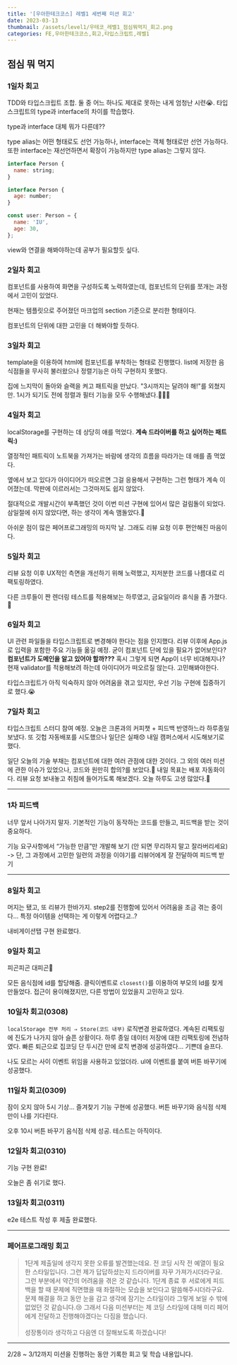 ```yaml
---
title: '[우아한테크코스] 레벨1 세번째 미션 회고'
date: 2023-03-13
thumbnail: /assets/level1/우테코_레벨1_점심뭐먹지_회고.png
categories: FE,우아한테크코스,회고,타입스크립트,레벨1
---
```


## 점심 뭐 먹지

### 1일차 회고

TDD와 타입스크립트 조합. 둘 중 어느 하나도 제대로 못하는 내게 엄청난 시련😭. 타입스크립트의 type과 interface의 차이를 학습했다.

type과 interface 대체 뭐가 다른데??

type alias는 어떤 형태로도 선언 가능하나, interface는 객체 형태로만 선언 가능하다. 또한 interface는 재선언하면서 확장이 가능하지만 type alias는 그렇지 않다.

```jsx
interface Person {
  name: string;
}

interface Person {
  age: number;
}

const user: Person = {
  name: 'IU',
  age: 30,
};
```

view와 연결을 해봐야하는데 공부가 필요할듯 싶다.

### 2일차 회고

컴포넌트를 사용하여 화면을 구성하도록 노력하였는데, 컴포넌트의 단위를 쪼개는 과정에서 고민이 있었다.

현재는 템플릿으로 주어졌던 마크업의 section 기준으로 분리한 형태이다.

컴포넌트의 단위에 대한 고민을 더 해봐야할 듯하다.

### 3일차 회고

template을 이용하여 html에 컴포넌트를 부착하는 형태로 진행했다. list에 저장한 음식점들을 무사히 불러왔으나 정렬기능은 아직 구현하지 못했다.

집에 느지막이 돌아와 슬랙을 켜고 패트릭을 만났다. "3시까지는 달려야 해!"를 외쳤지만. 1시가 되기도 전에 정렬과 필터 기능을 모두 수행해냈다.👏👏👏

### 4일차 회고

localStorage를 구현하는 데 상당히 애를 먹었다. **계속 드라이버를 하고 싶어하는 패트릭:)**

열정적인 패트릭이 노트북을 가져가는 바람에 생각의 흐름을 따라가는 데 애를 좀 먹었다.

옆에서 보고 있다가 아이디어가 떠오르면 그걸 응용해서 구현하는 그런 형태가 계속 이어졌는데. 막판에 이르러서는 그것마저도 쉽지 않았다.

절대적으로 개발시간이 부족했던 것이 이번 미션 구현에 있어서 많은 걸림돌이 되었다. 삼일절에 쉬지 않았다면, 하는 생각이 계속 맴돌았다.🥲

아쉬운 점이 많은 페어프로그래밍의 마지막 날. 그래도 리뷰 요청 이후 편안해진 마음이다.

### 5일차 회고

리뷰 요청 이후 UX적인 측면을 개선하기 위해 노력했고, 지저분한 코드를 나름대로 리팩토링하였다.

다른 크루들이 짠 렌더링 테스트를 적용해보는 하루였고, 금요일이라 휴식을 좀 가졌다.🫠

### 6일차 회고

UI 관련 파일들을 타입스크립트로 변경해야 한다는 점을 인지했다. 리뷰 이후에 App.js로 입력을 포함한 주요 기능들 옮길 예정. 굳이 컴포넌트 단에 있을 필요가 없어보인다? **컴포넌트가 도메인을 알고 있어야 할까???** 혹시 그렇게 되면 App이 너무 비대해지나? 현재 validator를 적용해보려 하는데 아이디어가 떠오르질 않는다. 고민해봐야한다.

타입스크립트가 아직 익숙하지 않아 어려움을 겪고 있지만, 우선 기능 구현에 집중하기로 했다.😭

### 7일차 회고

타입스크립트 스터디 참여 예정. 오늘은 크론과의 커피챗 + 피드백 반영하느라 하루종일 보냈다. 또 깃헙 자동배포를 시도했으나 일단은 실패😞 내일 캠퍼스에서 시도해보기로 했다.

일단 오늘의 기술 부채는 컴포넌트에 대한 여러 관점에 대한 것이다. 그 외의 여러 미션에 관한 이슈가 있었으나, 코드와 원만히 합의?를 보았다.🥲 내일 목표는 배포 자동화이다. 리뷰 요청 보내놓고 취침에 들어가도록 해보겠다. 오늘 하루도 고생 많았다.👋

---

### 1차 피드백

너무 앞서 나아가지 말자. 기본적인 기능이 동작하는 코드를 만들고, 피드백을 받는 것이 중요하다.

기능 요구사항에서 “가능한 만큼”만 개발해 보기 (안 되면 무리하지 말고 잘라버리세요) -> 단, 그 과정에서 고민한 일련의 과정을 이야기를 리뷰어에게 잘 전달하여 피드백 받기

---

### 8일차 회고

머지는 됐고, 또 리뷰가 한바가지. step2를 진행함에 있어서 어려움을 조금 겪는 중이다… 특정 아이템을 선택하는 게 이렇게 어렵다고..?

내비게이션탭 구현 완료했다.

### 9일차 회고

피곤피곤 대피곤🫠

모든 음식점에 id를 할당해줌. 클릭이벤트로 `closest()`를 이용하여 부모의 Id를 찾게 만들었다. 접근이 용이해졌지만, 다른 방법이 있었을지 고민하고 있다.

### 10일차 회고(0308)

`localStorage 전부 처리 ⇒ Store(코드 내부)` 로직변경 완료하였다. 계속된 리팩토링에 진도가 나가지 않아 슬픈 상황이다. 하루 종일 데이터 저장에 대한 리팩토링에 전념하였다. 빠른 퇴근으로 집코딩 단 두시간 만에 로직 변경에 성공하였다… 기쁜데 슬프다.

나도 모르는 사이 이벤트 위임을 사용하고 있었더라. ul에 이벤트를 붙여 버튼 바꾸기에 성공했다.

### 11일차 회고(0309)

잠이 오지 않아 5시 기상... 즐겨찾기 기능 구현에 성공했다. 버튼 바꾸기와 음식점 삭제만이 나를 기다린다.

오후 10시 버튼 바꾸기 음식점 삭제 성공. 테스트는 아직이다.

### 12일차 회고(0310)

기능 구현 완료!

오늘은 좀 쉬기로 했다.

### 13일차 회고(0311)

e2e 테스트 작성 후 제출 완료했다.

---

### 페어프로그래밍 회고

> 1단계 제출일에 생각지 못한 오류를 발견했는데요. 전 코딩 시작 전 예열이 필요한 스타일입니다. 그런 제가 답답하셨는지 드라이버를 자꾸 가져가시더라구요. 그런 부분에서 약간의 어려움을 겪은 것 같습니다. 1단계 종료 후 서로에게 피드백을 할 때 문제에 직면했을 때 좌절하는 모습을 보인다고 말씀해주시더라구요. 문제 해결을 하고 동안 눈을 감고 생각에 잠기는 스타일이라 그렇게 보일 수 밖에 없었던 것 같습니다.😢 그래서 다음 미션부터는 제 코딩 스타일에 대해 미리 페어에게 전달하고 진행해야겠다는 다짐을 했습니다.<br/><br/> 성장통이라 생각하고 다음엔 더 잘해보도록 하겠습니다!

---

2/28 ~ 3/12까지 미션을 진행하는 동안 기록한 회고 및 학습 내용입니다.

